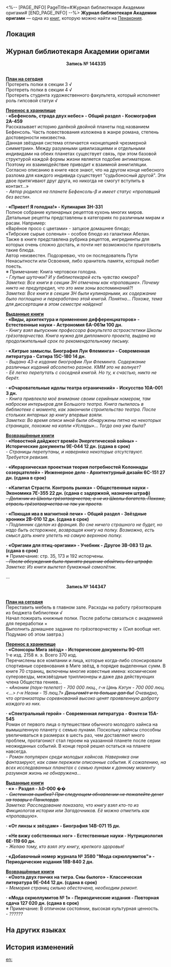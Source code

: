 <%-- [PAGE_INFO]
PageTitle=#Журнал библиотекаря Академии оригами#
[END_PAGE_INFO] --%>
{{Дополнить}}
{{Книга Инфобокс
|id           = 404
|partIds      = 190699
|Название     = 
|Изображение  = Предмет Книга Пенакония.png
|Мир          = Пенакония
|Томов        = 1
|Автор        = <!--нужно добавить-->
|Описание     = Рабочий журнал библиотекаря. В нём записываются детали движения библиотечного фонда, а также значимые события в процессе работы.
|Том1         = {{tx}}
|Источник1    = {{tx|Отсутствует источник}}
|Персонажи    = 
|Фракции      = 
}}
'''Журнал библиотекаря Академии оригами''' — одна из [[Книги|книг]], которую можно найти на [[Пенакония]].

==Локация==
{{Отметка карты|<!--название карты-->|<!--id отметки-->}}

==Журнал библиотекаря Академии оригами==
<div align="center">'''Запись №&nbsp;144335'''</div><br />'''<u>План на сегодня</u>'''<br />
Протереть полки в секции 3 √<br />
Протереть полки в секции 4 √<br />
Протереть студента художественного факультета, который исполняет роль гипсовой статуи √

'''<u>Перенос в хранилище</u>'''<br />
'''· «Бефенсоль, страда двух небес» - Общий раздел - Космография 2А-459'''<br />
Рассказывает историю далёкой двойной планеты под названием Бефенсоль. Часть повествования изложена в жанре романа, степень достоверности неизвестна.<br />
Данная звёздная система отличается «концепцией чрезмерной симметрии». Между разумными цивилизациями и отдельными индивидами на обеих планетах существует связь, при этом базовой структурой каждой формы жизни является подобие антиматерии. Поэтому их взаимодействие приводит к взаимной аннигиляции.<br />
Согласно описанию в книге «все знают, что на другом конце небесного разлома для каждого индивида существует "судьбоносный другой". Эти двое притягивают друг друга, но никогда не смогут вступить в контакт...»<br />
''- Автор родился на планете Бефенсоль-β и имеет статус «пропавший без вести».''

'''· «Привет! Я голодна!» - Кулинария 3H-331'''<br />
Полное собрание кулинарных рецептов кухонь многих миров. Детальные рецепты представлены в категориях по различным мирам и расам. Например:<br />
«Варёное просо с цветами» - затцкое домашнее блюдо;<br />
«Тибрские сырые соленья» - особое блюдо из галактики Абелан.<br />
Также в книге представлена рубрика рецептов, ингредиенты для которых очень сложно достать, и почти нет возможности приготовить такие блюда.<br />
Автор неизвестен. Подозреваю, что он последователь Пути Ненасытности или Освоения, либо хранитель памяти, который любит поесть.<br />
※ Примечание: Книга чертовски голодна.<br />
''- Глупые шуточки? И у библиотекарей есть чувство юмора?<br />
Заметка: Все книги в секции 3H отмечены как «пропавшие». Почему никто не предупредил, что это мем зоны воспоминаний?!<br />
Заметка: Все книги в секции 3H были кулинарными, их содержание было поглощено и переработано этой книгой. Понятно... Похоже, тема для диссертации в этом семестре найдена!''

'''<u>Выданные книги</u>'''<br />
'''· «Виды, архитектура и применение дифференциаторов» - Естественные науки - Астрономия 6A-061м 100 дн.'''<br />
''- Книгу взял выпускник профессора факультета астроэстетики Школы грёзотворчества. Книга нужна для дипломного проекта, выдана на продолжительный срок по рекомендательному письму.''

'''· «Хитрые замыслы. Биография Луи Флеминга» - Современная литература - Сатира 15C-180 14 дн.'''<br />
''- Выдано 43-е издание биографии Луи Флеминга. Содержание различных изданий абсолютно разное. КММ это не волнует?<br />
- Её легко перепутать с соседней книгой. Но ту, к счастью, никто не берёт.''

'''· «Очаровательные идолы театра ограничений» - Искусство 10A-001 3 дн.'''<br />
''- Книга привлекла моё внимание своим серийным номером, там наброски интерьеров для Большого театра. Книга пылилась в библиотеке с момента, как закончили строительство театра. После стольких янтарных эр книгу впервые взяли.<br />
Заметка: Во время описи мной были обнаружены пятна на некоторых страницах, похожие на капли «Услады»... Тогда она уже была?''

'''<u>Возвращённые книги</u>'''<br />
'''· «Новостной дайджест времён Энергетической войны» - Исторические документы 9E-044 12 дн. (сдана в срок)'''<br />
''- Страницы перепутаны, и наверняка некоторые отсутствуют. Требуется ревизия.''

'''· «Иерархическая проектная теория потребностей Колоннады созерцателей» - Инженерное дело - Архитектурный дизайн 6C-151 27 дн. (сдана в срок)'''

'''· «Капитал Страсти. Контроль рынка» - Общественные науки - Экономика 7E-355 22 дн. (сдана с задержкой, назначен штраф)'''<br />
''<s>- Должник из Школы грёзотворчества, а не из Школы богатств. Похоже, отрасль грёзотворчества не так уж проста.</s>''

'''· «Поющая ива в магнитной печи» - Общий раздел - Звёздные хроники 2B-010 12 дн. (сдана в срок)'''<br />
''- Подлинник сделан из франция. Во сне ничего страшного не будет, но надо быть осторожнее, возвращая книгу на полку. Возможно, есть смысл дать книге улететь на самую верхнюю полку.''

'''· «Оригами для птиц-оригами» - Учебник - Другое 3B-083 13 дн. (сдана в срок)'''<br />
※ Примечание: стр. 35, 173 и 192 испорчены.<br />
''<s>- После обсуждения было принято решение обойтись без штрафа.</s><br />Заметка: Из книги вылетел бумажный самолётик.''

...

<div align="center">'''Запись №&nbsp;144347'''</div><br />'''<u>План на сегодня</u>'''<br />
Переставить мебель в главном зале. Расходы на работу грёзотворцев из бюджета библиотеки √<br />
Начал пожирать книжные полки. После работы связаться с академией для переработки &times;<br />
Выполнить домашнее задание по грёзотворчеству &times; (Сил вообще нет. Подумаю об этом завтра.)

'''<u>Перенос в хранилище</u>'''<br />
'''· «Спонсоры Мига звёзд» - Исторические документы 9G-011'''<br />
1-е изд. 2158 я. э. Всего 370 изд.<br />
Перечислены все компании и лица, которые когда-либо спонсировали спортивные соревнования в Миге звёзд, в порядке выделенных сумм. В книге 70 страниц, включены многие известные имена: космические суперзвезды, межзвёздные триллионеры и даже два действующих члена Общества гениев...<br />
''- «Аноним (паук-телепат) - 700 000 люц., г-н Цянь Кэтун - 700 000 люц. <...> г-н Неони - 15 люц.?» <s>Деньгомёт и то больше дал бы!</s> Очевидно, что организаторы соревнований высоко ценят проявленную доброту каждого из них.''

'''· «Спектральный герой» - Современная литература - Фэнтези 15A-545'''<br />
Роман от первого лица о путешествии обычного молодого хайнса на вымышленную планету с семью лунами. Поскольку хайнсы способны увеличиваться в размерах в шесть раз, чем доставляют много проблем, протагонист стал героем на указанной планете после серии неожиданных событий. В конце герой решил остаться на планете навсегда.<br />
''- Роман популярен среди молодых хайнсов. Наверняка они фантазируют, как сами пережили описанные события. К сожалению, на всех исследованных планетах с семью лунами к данному моменту разумная жизнь не обнаружена...''

'''<u>Выданные книги</u>'''<br />
'''· «» - Раздел - λ0-000 ��'''<br />
''- <s>Системная ошибка? При следующем обновлении не пожалейте денег на товары с Панклорда.</s><br />Заметка: Расследование показало, что книгу взял кто-то из Фикциологов истории или Загадочников. Её можно отметить как «пропавшую».''

'''· «От линзы к звёздам» - Биография 14B-071 15 дн.'''

'''· «Не вижу собственных ног» - Естественные науки - Нутрициология 6E-119 60 дн.'''<br />
''- Желаю тому, кто взял эту книгу, крепкого здоровья!''

'''· «Добавочный номер журнала №&nbsp;3580 "Мода скрюллумитов"» - Периодические издания 18B-840 2 дн.'''

'''<u>Возвращённые книги</u>'''<br />
'''· «Охота двух гончих на тигра. Сны былого» - Классическая литература 9E-044 12 дн. (сдана в срок)'''<br />
''- Мемория страниц сильно обесточена, необходим ремонт.''

'''· «Мода скрюллумитов №&nbsp;1» - Периодические издания - Повторная сдача 127 020 дн. (сдана в срок)'''<br />
※ Примечание: В отличном состоянии, высокая культурная ценность.<br />
''- ??????''



==На других языках==
{{На других языках
|en   = Paperfold University Librarian Diary
|zhs  = 折纸大学图书馆管理员日志
|zht  = 摺紙大學圖書館管理員日誌
|ja   = 折り紙大学図書館司書日誌
|ko   = 종이접기 아카데미 도서관 관리자 일지
|es   = Diario de la biblioteca de la Academia de Origami
|fr   = Journal du bibliothécaire de l'Université Origami
|ru   = Журнал библиотекаря Академии оригами
|th   = บันทึกบรรณารักษ์ - มหาวิทยาลัย Paperfold
|vi   = Nhật Ký Của Thủ Thư Học Viện Gấp Giấy
|de   = Tagebuch der Bibliothekarin der Origami-Akademie
|id   = Catatan Pengurus Perpustakaan Paperfold University
|pt   = Diário da Bibliotecária da Academia Dobradura
}}

==История изменений==
{{История изменений|3.5}}

[[en:]]